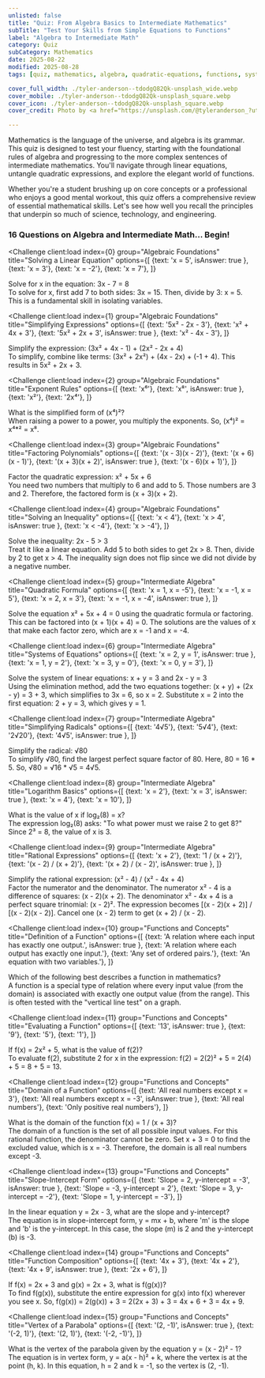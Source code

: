 ```yaml
---
unlisted: false
title: "Quiz: From Algebra Basics to Intermediate Mathematics"
subTitle: "Test Your Skills from Simple Equations to Functions"
label: "Algebra to Intermediate Math"
category: Quiz
subCategory: Mathematics
date: 2025-08-22
modified: 2025-08-28
tags: [quiz, mathematics, algebra, quadratic-equations, functions, systems-of-equations]

cover_full_width: ./tyler-anderson--tdodgQ82Qk-unsplash_wide.webp
cover_mobile: ./tyler-anderson--tdodgQ82Qk-unsplash_square.webp
cover_icon: ./tyler-anderson--tdodgQ82Qk-unsplash_square.webp
cover_credit: Photo by <a href="https://unsplash.com/@tyleranderson_?utm_content=creditCopyText&utm_medium=referral&utm_source=unsplash">Tyler Anderson</a> on <a href="https://unsplash.com/photos/green-wilson-practice-tennis-ball-in-field--tdodgQ82Qk?utm_content=creditCopyText&utm_medium=referral&utm_source=unsplash">Unsplash</a>

---
```



Mathematics is the language of the universe, and algebra is its grammar. This quiz is designed to test your fluency, starting with the foundational rules of algebra and progressing to the more complex sentences of intermediate mathematics. You'll navigate through linear equations, untangle quadratic expressions, and explore the elegant world of functions.

Whether you're a student brushing up on core concepts or a professional who enjoys a good mental workout, this quiz offers a comprehensive review of essential mathematical skills. Let's see how well you recall the principles that underpin so much of science, technology, and engineering.

### 16 Questions on Algebra and Intermediate Math... Begin!

<QuizUI>

<Challenge
  client:load
  index={0}
  group="Algebraic Foundations"
  title="Solving a Linear Equation"
  options={[
    {text: 'x = 5', isAnswer: true },
    {text: 'x = 3'},
    {text: 'x = -2'},
    {text: 'x = 7'},
  ]}
>
  <slot name="question">
  <div className="question">
    Solve for x in the equation: 3x - 7 = 8
  </div>
  </slot>

  <slot name='explanation'>
  <div className="explanation">
    To solve for x, first add 7 to both sides: 3x = 15. Then, divide by 3: x = 5. This is a fundamental skill in isolating variables.
  </div>
  </slot>
</Challenge>

<Challenge
  client:load
  index={1}
  group="Algebraic Foundations"
  title="Simplifying Expressions"
  options={[
    {text: '5x² - 2x - 3'},
    {text: 'x² + 4x + 3'},
    {text: '5x² + 2x + 3', isAnswer: true },
    {text: 'x² - 4x - 3'},
  ]}
>
  <slot name="question">
  <div className="question">
    Simplify the expression: (3x² + 4x - 1) + (2x² - 2x + 4)
  </div>
  </slot>

  <slot name='explanation'>
  <div className="explanation">
    To simplify, combine like terms: (3x² + 2x²) + (4x - 2x) + (-1 + 4). This results in 5x² + 2x + 3.
  </div>
  </slot>
</Challenge>

<Challenge
  client:load
  index={2}
  group="Algebraic Foundations"
  title="Exponent Rules"
  options={[
    {text: 'x⁶'},
    {text: 'x⁸', isAnswer: true },
    {text: 'x²'},
    {text: '2x⁴'},
  ]}
>
  <slot name="question">
  <div className="question">
    What is the simplified form of (x⁴)²?
  </div>
  </slot>

  <slot name='explanation'>
  <div className="explanation">
    When raising a power to a power, you multiply the exponents. So, (x⁴)² = x⁴*² = x⁸.
  </div>
  </slot>
</Challenge>

<Challenge
  client:load
  index={3}
  group="Algebraic Foundations"
  title="Factoring Polynomials"
  options={[
    {text: '(x - 3)(x - 2)'},
    {text: '(x + 6)(x - 1)'},
    {text: '(x + 3)(x + 2)', isAnswer: true },
    {text: '(x - 6)(x + 1)'},
  ]}
>
  <slot name="question">
  <div className="question">
    Factor the quadratic expression: x² + 5x + 6
  </div>
  </slot>

  <slot name='explanation'>
  <div className="explanation">
    You need two numbers that multiply to 6 and add to 5. Those numbers are 3 and 2. Therefore, the factored form is (x + 3)(x + 2).
  </div>
  </slot>
</Challenge>

<Challenge
  client:load
  index={4}
  group="Algebraic Foundations"
  title="Solving an Inequality"
  options={[
    {text: 'x < 4'},
    {text: 'x > 4', isAnswer: true },
    {text: 'x < -4'},
    {text: 'x > -4'},
  ]}
>
  <slot name="question">
  <div className="question">
    Solve the inequality: 2x - 5 > 3
  </div>
  </slot>

  <slot name='explanation'>
  <div className="explanation">
    Treat it like a linear equation. Add 5 to both sides to get 2x > 8. Then, divide by 2 to get x > 4. The inequality sign does not flip since we did not divide by a negative number.
  </div>
  </slot>
</Challenge>

<Challenge
  client:load
  index={5}
  group="Intermediate Algebra"
  title="Quadratic Formula"
  options={[
    {text: 'x = 1, x = -5'},
    {text: 'x = -1, x = 5'},
    {text: 'x = 2, x = 3'},
    {text: 'x = -1, x = -4', isAnswer: true },
  ]}
>
  <slot name="question">
  <div className="question">
    Solve the equation x² + 5x + 4 = 0 using the quadratic formula or factoring.
  </div>
  </slot>

  <slot name='explanation'>
  <div className="explanation">
    This can be factored into (x + 1)(x + 4) = 0. The solutions are the values of x that make each factor zero, which are x = -1 and x = -4.
  </div>
  </slot>
</Challenge>

<Challenge
  client:load
  index={6}
  group="Intermediate Algebra"
  title="Systems of Equations"
  options={[
    {text: 'x = 2, y = 1', isAnswer: true },
    {text: 'x = 1, y = 2'},
    {text: 'x = 3, y = 0'},
    {text: 'x = 0, y = 3'},
  ]}
>
  <slot name="question">
  <div className="question">
    Solve the system of linear equations: x + y = 3 and 2x - y = 3
  </div>
  </slot>

  <slot name='explanation'>
  <div className="explanation">
    Using the elimination method, add the two equations together: (x + y) + (2x - y) = 3 + 3, which simplifies to 3x = 6, so x = 2. Substitute x = 2 into the first equation: 2 + y = 3, which gives y = 1.
  </div>
  </slot>
</Challenge>

<Challenge
  client:load
  index={7}
  group="Intermediate Algebra"
  title="Simplifying Radicals"
  options={[
    {text: '4√5'},
    {text: '5√4'},
    {text: '2√20'},
    {text: '4√5', isAnswer: true },
  ]}
>
  <slot name="question">
  <div className="question">
    Simplify the radical: √80
  </div>
  </slot>

  <slot name='explanation'>
  <div className="explanation">
    To simplify √80, find the largest perfect square factor of 80. Here, 80 = 16 * 5. So, √80 = √16 * √5 = 4√5.
  </div>
  </slot>
</Challenge>

<Challenge
  client:load
  index={8}
  group="Intermediate Algebra"
  title="Logarithm Basics"
  options={[
    {text: 'x = 2'},
    {text: 'x = 3', isAnswer: true },
    {text: 'x = 4'},
    {text: 'x = 10'},
  ]}
>
  <slot name="question">
  <div className="question">
    What is the value of x if log₂(8) = x?
  </div>
  </slot>

  <slot name='explanation'>
  <div className="explanation">
    The expression log₂(8) asks: "To what power must we raise 2 to get 8?" Since 2³ = 8, the value of x is 3.
  </div>
  </slot>
</Challenge>

<Challenge
  client:load
  index={9}
  group="Intermediate Algebra"
  title="Rational Expressions"
  options={[
    {text: 'x + 2'},
    {text: '1 / (x + 2)'},
    {text: '(x - 2) / (x + 2)'},
    {text: '(x + 2) / (x - 2)', isAnswer: true },
  ]}
>
  <slot name="question">
  <div className="question">
    Simplify the rational expression: (x² - 4) / (x² - 4x + 4)
  </div>
  </slot>

  <slot name='explanation'>
  <div className="explanation">
    Factor the numerator and the denominator. The numerator x² - 4 is a difference of squares: (x - 2)(x + 2). The denominator x² - 4x + 4 is a perfect square trinomial: (x - 2)². The expression becomes [(x - 2)(x + 2)] / [(x - 2)(x - 2)]. Cancel one (x - 2) term to get (x + 2) / (x - 2).
  </div>
  </slot>
</Challenge>

<Challenge
  client:load
  index={10}
  group="Functions and Concepts"
  title="Definition of a Function"
  options={[
    {text: 'A relation where each input has exactly one output.', isAnswer: true },
    {text: 'A relation where each output has exactly one input.'},
    {text: 'Any set of ordered pairs.'},
    {text: 'An equation with two variables.'},
  ]}
>
  <slot name="question">
  <div className="question">
    Which of the following best describes a function in mathematics?
  </div>
  </slot>

  <slot name='explanation'>
  <div className="explanation">
    A function is a special type of relation where every input value (from the domain) is associated with exactly one output value (from the range). This is often tested with the "vertical line test" on a graph.
  </div>
  </slot>
</Challenge>

<Challenge
  client:load
  index={11}
  group="Functions and Concepts"
  title="Evaluating a Function"
  options={[
    {text: '13', isAnswer: true },
    {text: '9'},
    {text: '5'},
    {text: '1'},
  ]}
>
  <slot name="question">
  <div className="question">
    If f(x) = 2x² + 5, what is the value of f(2)?
  </div>
  </slot>

  <slot name='explanation'>
  <div className="explanation">
    To evaluate f(2), substitute 2 for x in the expression: f(2) = 2(2)² + 5 = 2(4) + 5 = 8 + 5 = 13.
  </div>
  </slot>
</Challenge>

<Challenge
  client:load
  index={12}
  group="Functions and Concepts"
  title="Domain of a Function"
  options={[
    {text: 'All real numbers except x = 3'},
    {text: 'All real numbers except x = -3', isAnswer: true },
    {text: 'All real numbers'},
    {text: 'Only positive real numbers'},
  ]}
>
  <slot name="question">
  <div className="question">
    What is the domain of the function f(x) = 1 / (x + 3)?
  </div>
  </slot>

  <slot name='explanation'>
  <div className="explanation">
    The domain of a function is the set of all possible input values. For this rational function, the denominator cannot be zero. Set x + 3 = 0 to find the excluded value, which is x = -3. Therefore, the domain is all real numbers except -3.
  </div>
  </slot>
</Challenge>

<Challenge
  client:load
  index={13}
  group="Functions and Concepts"
  title="Slope-Intercept Form"
  options={[
    {text: 'Slope = 2, y-intercept = -3', isAnswer: true },
    {text: 'Slope = -3, y-intercept = 2'},
    {text: 'Slope = 3, y-intercept = -2'},
    {text: 'Slope = 1, y-intercept = -3'},
  ]}
>
  <slot name="question">
  <div className="question">
    In the linear equation y = 2x - 3, what are the slope and y-intercept?
  </div>
  </slot>

  <slot name='explanation'>
  <div className="explanation">
    The equation is in slope-intercept form, y = mx + b, where 'm' is the slope and 'b' is the y-intercept. In this case, the slope (m) is 2 and the y-intercept (b) is -3.
  </div>
  </slot>
</Challenge>

<Challenge
  client:load
  index={14}
  group="Functions and Concepts"
  title="Function Composition"
  options={[
    {text: '4x + 3'},
    {text: '4x + 2'},
    {text: '4x + 9', isAnswer: true },
    {text: '2x + 6'},
  ]}
>
  <slot name="question">
  <div className="question">
    If f(x) = 2x + 3 and g(x) = 2x + 3, what is f(g(x))?
  </div>
  </slot>

  <slot name='explanation'>
  <div className="explanation">
    To find f(g(x)), substitute the entire expression for g(x) into f(x) wherever you see x. So, f(g(x)) = 2(g(x)) + 3 = 2(2x + 3) + 3 = 4x + 6 + 3 = 4x + 9.
  </div>
  </slot>
</Challenge>

<Challenge
  client:load
  index={15}
  group="Functions and Concepts"
  title="Vertex of a Parabola"
  options={[
    {text: '(2, -1)', isAnswer: true },
    {text: '(-2, 1)'},
    {text: '(2, 1)'},
    {text: '(-2, -1)'},
  ]}
>
  <slot name="question">
  <div className="question">
    What is the vertex of the parabola given by the equation y = (x - 2)² - 1?
  </div>
  </slot>

  <slot name='explanation'>
  <div className="explanation">
    The equation is in vertex form, y = a(x - h)² + k, where the vertex is at the point (h, k). In this equation, h = 2 and k = -1, so the vertex is (2, -1).
  </div>
  </slot>
</Challenge>

</QuizUI>